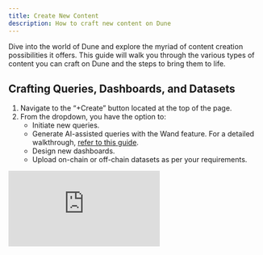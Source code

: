 ```yaml
---
title: Create New Content
description: How to craft new content on Dune
---
```


Dive into the world of Dune and explore the myriad of content creation possibilities it offers. This guide will walk you through the various types of content you can craft on Dune and the steps to bring them to life.

## Crafting Queries, Dashboards, and Datasets
1. Navigate to the “+Create” button located at the top of the page.
2. From the dropdown, you have the option to:
    - Initiate new queries.
    - Generate AI-assisted queries with the Wand feature. For a detailed walkthrough, [refer to this guide](./create-ai-assisted-queries.md).
    - Design new dashboards.
    - Upload on-chain or off-chain datasets as per your requirements.

<div
  style={{
    position: "relative",
    paddingBottom: "calc(55.052083333333336% + 41px)",
    height: 0,
    width: "100%"
  }}
>
  <iframe
    src="https://demo.arcade.software/Yb1BO8bjDTYYSmqXkeU7?embed"
    frameBorder={0}
    loading="lazy"
    webkitallowfullscreen=""
    mozallowfullscreen=""
    allowFullScreen=""
    style={{
      position: "absolute",
      top: 0,
      left: 0,
      width: "100%",
      height: "100%",
      colorScheme: "light"
    }}
    title="Plus button content creation"
  />
</div>

Once uploaded, your datasets can be found under the “Your Data” section within the data explorer.

<div
  style={{
    position: "relative",
    paddingBottom: "calc(55.052083333333336% + 41px)",
    height: 0,
    width: "100%"
  }}
>
  <iframe
    src="https://demo.arcade.software/fWVTD1fmt351VLlG01Eu?embed"
    frameBorder={0}
    loading="lazy"
    webkitallowfullscreen=""
    mozallowfullscreen=""
    allowFullScreen=""
    style={{
      position: "absolute",
      top: 0,
      left: 0,
      width: "100%",
      height: "100%",
      colorScheme: "light"
    }}
    title="Access your uploaded data"
  />
</div>

## Submitting Contracts for Decoding
If you're keen on analyzing a contract or project that hasn't been decoded yet on Dune, here's what you can do:

1. Submit the contract for decoding.
2. Once submitted, the automated decoding process kicks in.
3. After a brief wait, your decoded contract will appear under the “Decoded Projects” category.

<div
  style={{
    position: "relative",
    paddingBottom: "calc(55.052083333333336% + 41px)",
    height: 0,
    width: "100%"
  }}
>
  <iframe
    src="https://demo.arcade.software/5QKu7QRwdznPpUvUeF7N?embed"
    frameBorder={0}
    loading="lazy"
    webkitallowfullscreen=""
    mozallowfullscreen=""
    allowFullScreen=""
    style={{
      position: "absolute",
      top: 0,
      left: 0,
      width: "100%",
      height: "100%",
      colorScheme: "light"
    }}
    title="Submit contract for decoding"
  />
</div>

## Create Visualization Widgets
You can create visualization widgets from any existing query results, but clicking the “New visualization” button and choosing the type of charts you want. Of course you can customize the charts to your liking. 

<div
  style={{
    position: "relative",
    paddingBottom: "calc(55.052083333333336% + 41px)",
    height: 0,
    width: "100%"
  }}
>
  <iframe
    src="https://demo.arcade.software/s4lqTkO8NPdmNDsbADSO?embed"
    frameBorder={0}
    loading="lazy"
    webkitallowfullscreen=""
    mozallowfullscreen=""
    allowFullScreen=""
    style={{
      position: "absolute",
      top: 0,
      left: 0,
      width: "100%",
      height: "100%",
      colorScheme: "light"
    }}
    title="create new viz"
  />
</div>

## Forking Queries
If you stumble upon a query that almost meets your needs but requires a few tweaks:

1. Click on the “Fork” button located in the upper right corner.
2. Modify the forked query as per your requirements.

<div
  style={{
    position: "relative",
    paddingBottom: "calc(55.052083333333336% + 41px)",
    height: 0,
    width: "100%"
  }}
>
  <iframe
    src="https://demo.arcade.software/e5xjh2aybkiATURXpG4h?embed"
    frameBorder={0}
    loading="lazy"
    webkitallowfullscreen=""
    mozallowfullscreen=""
    allowFullScreen=""
    style={{
      position: "absolute",
      top: 0,
      left: 0,
      width: "100%",
      height: "100%",
      colorScheme: "light"
    }}
    title="How to fork"
  />
</div>

Harness the power of Dune to create, visualize, and analyze. Happy crafting!